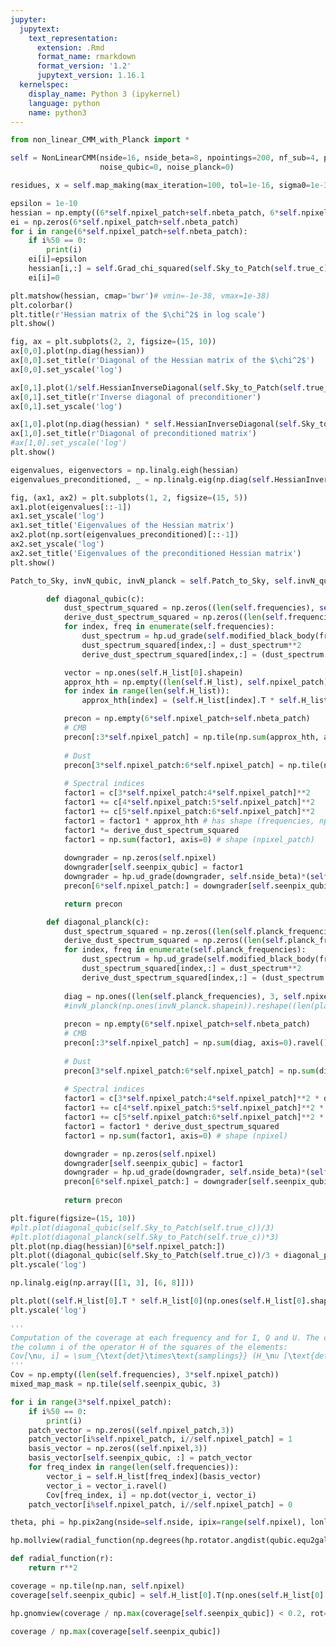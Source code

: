 ```yaml
---
jupyter:
  jupytext:
    text_representation:
      extension: .Rmd
      format_name: rmarkdown
      format_version: '1.2'
      jupytext_version: 1.16.1
  kernelspec:
    display_name: Python 3 (ipykernel)
    language: python
    name: python3
---
```


```python
from non_linear_CMM_with_Planck import *
```

```python
self = NonLinearCMM(nside=16, nside_beta=8, npointings=200, nf_sub=4, planck_frequencies=[100e9, 143e9, 217e9, 353e9], 
                    noise_qubic=0, noise_planck=0)
```

```python
residues, x = self.map_making(max_iteration=100, tol=1e-16, sigma0=1e-3)
```

```python
epsilon = 1e-10
hessian = np.empty((6*self.npixel_patch+self.nbeta_patch, 6*self.npixel_patch+self.nbeta_patch))
ei = np.zeros(6*self.npixel_patch+self.nbeta_patch)
for i in range(6*self.npixel_patch+self.nbeta_patch):
    if i%50 == 0:
        print(i)
    ei[i]=epsilon
    hessian[i,:] = self.Grad_chi_squared(self.Sky_to_Patch(self.true_c)+ei)/epsilon
    ei[i]=0
```

```python
plt.matshow(hessian, cmap='bwr')# vmin=-1e-38, vmax=1e-38)
plt.colorbar()
plt.title(r'Hessian matrix of the $\chi^2$ in log scale')
plt.show()
```

```python
fig, ax = plt.subplots(2, 2, figsize=(15, 10))
ax[0,0].plot(np.diag(hessian))
ax[0,0].set_title(r'Diagonal of the Hessian matrix of the $\chi^2$')
ax[0,0].set_yscale('log')

ax[0,1].plot(1/self.HessianInverseDiagonal(self.Sky_to_Patch(self.true_c)))
ax[0,1].set_title(r'Inverse diagonal of preconditioner')
ax[0,1].set_yscale('log')

ax[1,0].plot(np.diag(hessian) * self.HessianInverseDiagonal(self.Sky_to_Patch(self.true_c)))
ax[1,0].set_title(r'Diagonal of preconditioned matrix')
#ax[1,0].set_yscale('log')
plt.show()
```

```python
eigenvalues, eigenvectors = np.linalg.eigh(hessian)
eigenvalues_preconditioned, _ = np.linalg.eig(np.diag(self.HessianInverseDiagonal(self.Sky_to_Patch(self.true_c))) @ hessian)
```

```python
fig, (ax1, ax2) = plt.subplots(1, 2, figsize=(15, 5))
ax1.plot(eigenvalues[::-1])
ax1.set_yscale('log')
ax1.set_title('Eigenvalues of the Hessian matrix')
ax2.plot(np.sort(eigenvalues_preconditioned)[::-1])
ax2.set_yscale('log')
ax2.set_title('Eigenvalues of the preconditioned Hessian matrix')
plt.show()
```

```python
Patch_to_Sky, invN_qubic, invN_planck = self.Patch_to_Sky, self.invN_qubic, self.invN_planck
```

```python
        def diagonal_qubic(c):
            dust_spectrum_squared = np.zeros((len(self.frequencies), self.npixel_patch))
            derive_dust_spectrum_squared = np.zeros((len(self.frequencies), self.npixel_patch))
            for index, freq in enumerate(self.frequencies):
                dust_spectrum = hp.ud_grade(self.modified_black_body(freq, Patch_to_Sky(c)[6*self.npixel:]), self.nside)[self.seenpix_qubic]
                dust_spectrum_squared[index,:] = dust_spectrum**2
                derive_dust_spectrum_squared[index,:] = (dust_spectrum * np.log(freq/self.nu0))**2

            vector = np.ones(self.H_list[0].shapein)
            approx_hth = np.empty((len(self.H_list), self.npixel_patch)) # has shape (nf_sub, npixel_patch)
            for index in range(len(self.H_list)):
                approx_hth[index] = (self.H_list[index].T * self.H_list[index] * vector)[self.seenpix_qubic, 0] * np.mean(invN_qubic(np.ones(invN_qubic.shapein)))

            precon = np.empty(6*self.npixel_patch+self.nbeta_patch)
            # CMB
            precon[:3*self.npixel_patch] = np.tile(np.sum(approx_hth, axis=0), 3)
        
            # Dust
            precon[3*self.npixel_patch:6*self.npixel_patch] = np.tile(np.sum(approx_hth * dust_spectrum_squared, axis=0), 3)
        
            # Spectral indices
            factor1 = c[3*self.npixel_patch:4*self.npixel_patch]**2
            factor1 += c[4*self.npixel_patch:5*self.npixel_patch]**2
            factor1 += c[5*self.npixel_patch:6*self.npixel_patch]**2
            factor1 = factor1 * approx_hth # has shape (frequencies, npixel_patch)
            factor1 *= derive_dust_spectrum_squared
            factor1 = np.sum(factor1, axis=0) # shape (npixel_patch)
            
            downgrader = np.zeros(self.npixel)
            downgrader[self.seenpix_qubic] = factor1
            downgrader = hp.ud_grade(downgrader, self.nside_beta)*(self.npixel//self.nbeta)
            precon[6*self.npixel_patch:] = downgrader[self.seenpix_qubic_beta]

            return precon

        def diagonal_planck(c):
            dust_spectrum_squared = np.zeros((len(self.planck_frequencies), self.npixel_patch))
            derive_dust_spectrum_squared = np.zeros((len(self.planck_frequencies), self.npixel_patch))
            for index, freq in enumerate(self.planck_frequencies):
                dust_spectrum = hp.ud_grade(self.modified_black_body(freq, Patch_to_Sky(c)[6*self.npixel:]), self.nside)[self.seenpix_qubic]
                dust_spectrum_squared[index,:] = dust_spectrum**2
                derive_dust_spectrum_squared[index,:] = (dust_spectrum * np.log(freq/self.nu0))**2
        
            diag = np.ones((len(self.planck_frequencies), 3, self.npixel_patch)) * np.mean(invN_planck(np.ones(invN_planck.shapein)).reshape(len(self.planck_frequencies), self.npixel*3), axis=1)[:,None,None] / 3
            #invN_planck(np.ones(invN_planck.shapein)).reshape((len(planck_frequencies),npixel,3)).transpose((0,2,1))
            
            precon = np.empty(6*self.npixel_patch+self.nbeta_patch)
            # CMB
            precon[:3*self.npixel_patch] = np.sum(diag, axis=0).ravel()
        
            # Dust
            precon[3*self.npixel_patch:6*self.npixel_patch] = np.sum(diag * dust_spectrum_squared[:, None, :], axis=0).ravel()
        
            # Spectral indices
            factor1 = c[3*self.npixel_patch:4*self.npixel_patch]**2 * diag[:, 0, :] # shape (planck_frequencies, npixel)
            factor1 += c[4*self.npixel_patch:5*self.npixel_patch]**2 * diag[:, 1, :]
            factor1 += c[5*self.npixel_patch:6*self.npixel_patch]**2 * diag[:, 2, :]
            factor1 = factor1 * derive_dust_spectrum_squared
            factor1 = np.sum(factor1, axis=0) # shape (npixel)

            downgrader = np.zeros(self.npixel)
            downgrader[self.seenpix_qubic] = factor1
            downgrader = hp.ud_grade(downgrader, self.nside_beta)*(self.npixel//self.nbeta)
            precon[6*self.npixel_patch:] = downgrader[self.seenpix_qubic_beta]
        
            return precon
```

```python
plt.figure(figsize=(15, 10))
#plt.plot(diagonal_qubic(self.Sky_to_Patch(self.true_c))/3)
#plt.plot(diagonal_planck(self.Sky_to_Patch(self.true_c))*3)
plt.plot(np.diag(hessian)[6*self.npixel_patch:])
plt.plot((diagonal_qubic(self.Sky_to_Patch(self.true_c))/3 + diagonal_planck(self.Sky_to_Patch(self.true_c))*3)[6*self.npixel_patch:])
plt.yscale('log')
```

```python
np.linalg.eig(np.array([[1, 3], [6, 8]]))
```

```python
plt.plot((self.H_list[0].T * self.H_list[0](np.ones(self.H_list[0].shapein)))[self.seenpix_qubic, :].T.ravel())
plt.yscale('log')
```

```python
'''
Computation of the coverage at each frequency and for I, Q and U. The coverage of pixel i is the sum over 
the column i of the operator H of the squares of the elements:
Cov[\nu, i] = \sum_{\text{det}\times\text{samplings}} (H_\nu [\text{det}\times\text{samplings}, i])^2
'''
Cov = np.empty((len(self.frequencies), 3*self.npixel_patch))
mixed_map_mask = np.tile(self.seenpix_qubic, 3)

for i in range(3*self.npixel_patch):
    if i%50 == 0:
        print(i)
    patch_vector = np.zeros((self.npixel_patch,3))
    patch_vector[i%self.npixel_patch, i//self.npixel_patch] = 1
    basis_vector = np.zeros((self.npixel,3))
    basis_vector[self.seenpix_qubic, :] = patch_vector
    for freq_index in range(len(self.frequencies)):
        vector_i = self.H_list[freq_index](basis_vector)
        vector_i = vector_i.ravel()
        Cov[freq_index, i] = np.dot(vector_i, vector_i)
    patch_vector[i%self.npixel_patch, i//self.npixel_patch] = 0
```

```python
theta, phi = hp.pix2ang(nside=self.nside, ipix=range(self.npixel), lonlat=True)
```

```python
hp.mollview(radial_function(np.degrees(hp.rotator.angdist(qubic.equ2gal(0, -57), (theta, phi), lonlat=True))))
```

```python
def radial_function(r):
    return r**2
```

```python
coverage = np.tile(np.nan, self.npixel)
coverage[self.seenpix_qubic] = self.H_list[0].T(np.ones(self.H_list[0].shapeout))[self.seenpix_qubic, 0]
```

```python
hp.gnomview(coverage / np.max(coverage[self.seenpix_qubic]) < 0.2, rot=qubic.equ2gal(0, -57),reso=20)
```

```python
coverage / np.max(coverage[self.seenpix_qubic])
```

```python

```
